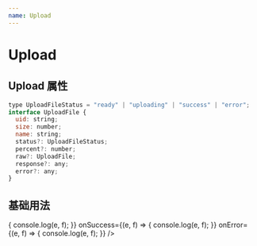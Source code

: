 ```yaml
---
name: Upload
---
```



# Upload

## Upload 属性

```js
type UploadFileStatus = "ready" | "uploading" | "success" | "error";
interface UploadFile {
  uid: string;
  size: number;
  name: string;
  status?: UploadFileStatus;
  percent?: number;
  raw?: UploadFile;
  response?: any;
  error?: any;
}
```

<Props of={Upload} />

## 基础用法

<Playground>
  <Upload
    action="https://www.mocky.io/v2/5cc8019d300000980a055e76"
    onProgress={(e, f) => {
      console.log(e, f);
    }}
    onSuccess={(e, f) => {
      console.log(e, f);
    }}
    onError={(e, f) => {
      console.log(e, f);
    }}
  />
</Playground>
